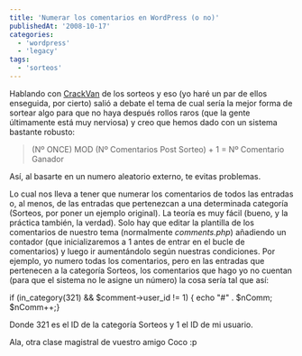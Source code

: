 ```yaml
---
title: 'Numerar los comentarios en WordPress (o no)'
publishedAt: '2008-10-17'
categories:
  - 'wordpress'
  - 'legacy'
tags:
  - 'sorteos'
---
```


Hablando con [CrackVan](http://blog.crackvan.net/) de los sorteos y eso (yo haré un par de ellos enseguida, por cierto) salió a debate el tema de cual sería la mejor forma de sortear algo para que no haya después rollos raros (que la gente últimamente está muy nerviosa) y creo que hemos dado con un sistema bastante robusto:

> (Nº ONCE) MOD (Nº Comentarios Post Sorteo) + 1 = Nº Comentario Ganador

Así, al basarte en un numero aleatorio externo, te evitas problemas.

Lo cual nos lleva a tener que numerar los comentarios de todos las entradas o, al menos, de las entradas que pertenezcan a una determinada categoría (Sorteos, por poner un ejemplo original). La teoría es muy fácil (bueno, y la práctica también, la verdad). Solo hay que editar la plantilla de los comentarios de nuestro tema (normalmente _comments.php_) añadiendo un contador (que inicializaremos a 1 antes de entrar en el bucle de comentarios) y luego ir aumentándolo según nuestras condiciones. Por ejemplo, yo numero todas los comentarios, pero en las entradas que pertenecen a la categoría Sorteos, los comentarios que hago yo no cuentan (para que el sistema no le asigne un número) la cosa sería tal que así:

if (in_category(321) && $comment->user_id != 1) { echo "#" . $nComm; $nComm++;}

Donde 321 es el ID de la categoría Sorteos y 1 el ID de mi usuario.

Ala, otra clase magistral de vuestro amigo Coco :p
